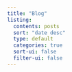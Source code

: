 ```yaml
---
title: "Blog"
listing:
  contents: posts
  sort: "date desc"
  type: default
  categories: true
  sort-ui: false
  filter-ui: false
---
```

